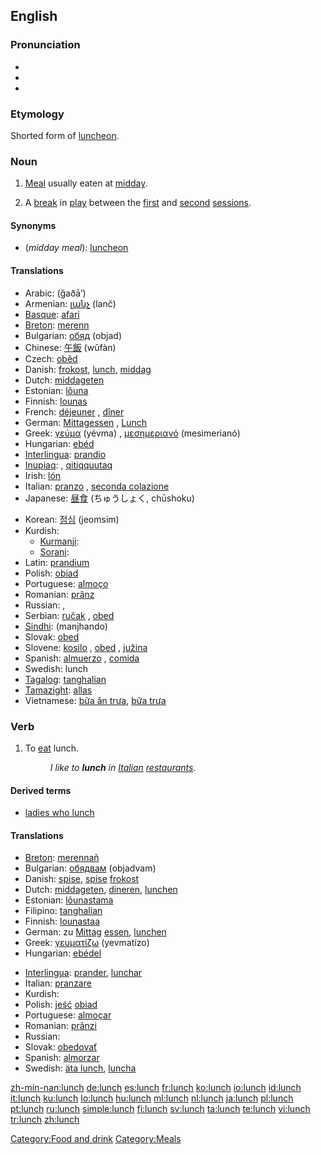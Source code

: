 {{also|Lunch}}
==English==

===Pronunciation===
* {{IPA|/lʌnʧ/}}
* {{audio|en-us-lunch.ogg|Audio (US)}}
* {{rhymes|ʌntʃ}}

===Etymology===
Shorted form of [[luncheon]].

===Noun===
{{en-noun|es}}

# [[meal|Meal]] usually eaten at [[midday]].
# {{Cricket}} A [[break]] in [[play]] between the [[first session|first]] and [[second session|second]] [[session]]s.

====Synonyms====
* (''midday meal''): [[luncheon]]

====Translations====
{{trans-top|midday meal}}
* Arabic: {{Arab|[[غذاء]]}} (ğaðā’) {{m}}
* Armenian: [[լանչ]] (lanč)
* [[Basque]]: [[afari]]
* [[Breton]]: [[merenn]] {{f}}
* Bulgarian: [[обяд]] (objad) {{m}}
* Chinese: [[午飯]] (wǔfàn)
* Czech: [[oběd]] {{m}}
* Danish: [[frokost]], [[lunch#Danish|lunch]], [[middag]]
* Dutch: [[middageten]] {{n}}
* Estonian: [[lõuna]]
* Finnish: [[lounas]]
* French: [[déjeuner]] {{m}}, [[dîner]] {{m}} {{italbrac|Belgium|Cajun and Canadian French - in Belgium, Louisiana and Quebec, "déjeuner" means "breakfast"}}
* German: [[Mittagessen]] {{n}}, [[Lunch]] {{m}}
* Greek: [[γεύμα]] (yévma) {{n}}, [[μεσημεριανό]] (mesimerianó) {{n}}
* Hungarian: [[ebéd]]
* [[Interlingua]]: [[prandio]]
* [[Inupiaq]]: {{unicode|[[aiḷiłiq]]}}, [[qitiqquutaq]]
* Irish: [[lón]] {{m}}
* Italian: [[pranzo]] {{m}}, [[seconda colazione]] {{f}}
* Japanese: [[昼食]] (ちゅうしょく, chūshoku)
{{trans-mid}}
* Korean: [[점심]] (jeomsim)
* Kurdish:
** [[Kurmanji]]: {{t|ku|firavîn}} {{f}}
** [[Sorani]]: {{KUchar|[[نانی نیوه‌ڕۆ]]}}
* Latin: [[prandium]] {{n}}
* Polish: [[obiad]] {{m}}
* Portuguese: [[almoço]] {{m}}
* Romanian: [[prânz]] {{n}}
* Russian: {{t|ru|обед|tr=obéd|m}}, {{t|ru|второй завтрак|tr=vtorój závtrak|m}}
* Serbian: [[ručak]] {{m}}, [[obed]] {{m}}
* [[Sindhi]]: {{SDchar|[[مانجھاندو]]}} (manjhando) {{m}}
* Slovak: [[obed]] {{m}}
* Slovene: [[kosilo]] {{n}}, [[obed]] {{m}}, [[južina]] {{f}}
* Spanish: [[almuerzo]] {{m}} {{italbrac|Latin America}}, [[comida]] {{f}} {{italbrac|Spain - in this country, "[[almuerzo]]" means "mid-morning snack" or "elevenses"}}
* Swedish: lunch {{c}}
* [[Tagalog]]: [[tanghalian]]
* [[Tamazight]]: [[allas]] {{m}}
* Vietnamese: [[bữa ăn trưa]], [[bữa trưa]]
{{trans-bottom}}

{{trans-top|cricket break}}
{{trans-mid}}
{{trans-bottom}}

===Verb===
{{en-verb|lunches|lunching|lunched}}

# To [[eat]] lunch.
#: ''I like to '''lunch''' in [[Italian]] [[restaurant]]s.''

====Derived terms====
* [[ladies who lunch]]

====Translations====
{{trans-top|to eat lunch}}
* [[Breton]]: [[merennañ]]
* Bulgarian: [[обядвам]] (objadvam)
* Danish: [[spise]], [[spise]] [[frokost]]
* Dutch: [[middageten]], [[dineren]], [[lunchen]]
* Estonian: [[lõunastama]]
* Filipino: [[tanghalian]]
* Finnish: [[lounastaa]]
* German: zu [[Mittag]] [[essen]], [[lunchen]]
* Greek: [[γευματίζω]] (yevmatízo)
* Hungarian: [[ebédel]]
{{trans-mid}}
* [[Interlingua]]: [[prander]], [[lunchar]]
* Italian: [[pranzare]]
* Kurdish: {{KUchar|[[نان خواردنی نیوه‌ڕۆ]]}}
* Polish: [[jeść]] [[obiad]] {{m}}
* Portuguese: [[almoçar]]
* Romanian: [[prânzi]]
* Russian: {{t|ru|обедать|tr=obédat’}}
* Slovak: [[obedovať]]
* Spanish: [[almorzar]]
* Swedish: [[äta lunch]], [[luncha]]
{{trans-bottom}}

[[Category:Food and drink]]
[[Category:Meals]]

[[zh-min-nan:lunch]]
[[de:lunch]]
[[es:lunch]]
[[fr:lunch]]
[[ko:lunch]]
[[io:lunch]]
[[id:lunch]]
[[it:lunch]]
[[ku:lunch]]
[[lo:lunch]]
[[hu:lunch]]
[[ml:lunch]]
[[nl:lunch]]
[[ja:lunch]]
[[pl:lunch]]
[[pt:lunch]]
[[ru:lunch]]
[[simple:lunch]]
[[fi:lunch]]
[[sv:lunch]]
[[ta:lunch]]
[[te:lunch]]
[[vi:lunch]]
[[tr:lunch]]
[[zh:lunch]]